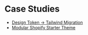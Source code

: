 # Case Studies

- [Design Token → Tailwind Migration](/case-studies/token-migration/)
- [Modular Shopify Starter Theme](/case-studies/starter-theme/)